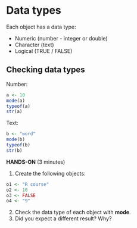 # Data types

Each object has a data type:
  
* Numeric (number - integer or double)
* Character (text)
* Logical (TRUE / FALSE)

## Checking data types

Number:
```r
a <- 10
mode(a)
typeof(a)
str(a)
```

Text:
```r
b <- "word"
mode(b)
typeof(b)
str(b)
```

**HANDS-ON** (3 minutes)

1. Create the following objects:
```r
o1 <- "R course"
o2 <- 10
o3 <- FALSE
o4 <- "9"
```
2. Check the data type of each object with **mode**.
3. Did you expect a different result? Why?

